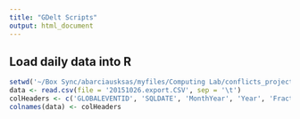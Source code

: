 ```yaml
---
title: "GDelt Scripts"
output: html_document
---
```


## Load daily data into R

```r
setwd('~/Box Sync/abarciausksas/myfiles/Computing Lab/conflicts_project/')
data <- read.csv(file = '20151026.export.CSV', sep = '\t')
colHeaders <- c('GLOBALEVENTID', 'SQLDATE', 'MonthYear', 'Year', 'FractionDate', 'Actor1Code', 'Actor1Name', 'Actor1CountryCode', 'Actor1KnownGroupCode', 'Actor1EthnicCode', 'Actor1Religion1Code', 'Actor1Religion2Code', 'Actor1Type1Code', 'Actor1Type2Code', 'Actor1Type3Code', 'Actor2Code', 'Actor2Name', 'Actor2CountryCode', 'Actor2KnownGroupCode', 'Actor2EthnicCode', 'Actor2Religion1Code', 'Actor2Religion2Code', 'Actor2Type1Code', 'Actor2Type2Code', 'Actor2Type3Code', 'IsRootEvent', 'EventCode', 'EventBaseCode', 'EventRootCode', 'QuadClass', 'GoldsteinScale', 'NumMentions', 'NumSources', 'NumArticles', 'AvgTone', 'Actor1Geo_Type', 'Actor1Geo_FullName', 'Actor1Geo_CountryCode', 'Actor1Geo_ADM1Code', 'Actor1Geo_Lat', 'Actor1Geo_Long', 'Actor1Geo_FeatureID', 'Actor2Geo_Type', 'Actor2Geo_FullName', 'Actor2Geo_CountryCode', 'Actor2Geo_ADM1Code', 'Actor2Geo_Lat', 'Actor2Geo_Long', 'Actor2Geo_FeatureID', 'ActionGeo_Type', 'ActionGeo_FullName', 'ActionGeo_CountryCode', 'ActionGeo_ADM1Code', 'ActionGeo_Lat', 'ActionGeo_Long', 'ActionGeo_FeatureID', 'DATEADDED', 'SOURCEURL')
colnames(data) <- colHeaders
```

